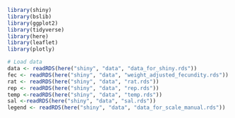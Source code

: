 
```r
library(shiny)
library(bslib)
library(ggplot2)
library(tidyverse)
library(here)
library(leaflet)
library(plotly)
```


```r
# Load data
data <- readRDS(here("shiny", "data", "data_for_shiny.rds"))
fec <- readRDS(here("shiny", "data", "weight_adjusted_fecundity.rds"))
rat <- readRDS(here("shiny", "data", "rat.rds"))
rep <- readRDS(here("shiny", "data", "rep.rds"))
temp <-readRDS(here("shiny", "data", "temp.rds"))
sal <-readRDS(here("shiny", "data", "sal.rds"))
legend <- readRDS(here("shiny", "data", "data_for_scale_manual.rds"))

```

```r

```

